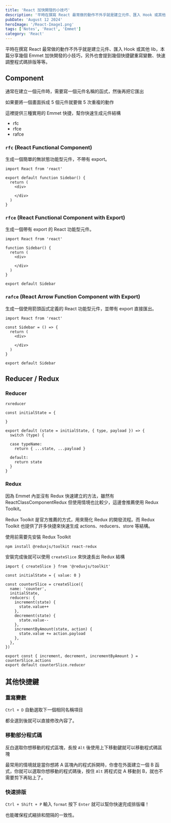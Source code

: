 ```yaml
---
title: 'React 加快開發的小技巧'
description: '平時在撰寫 React 最常做的動作不外乎就是建立元件、匯入 Hook 或其他 lib，本篇分享幾個 Emmet 加快開發的小技巧，另外也會提到幾個快捷鍵重寫變數、快速調整程式碼排版等等。'
pubDate: 'August 12 2024'
heroImage: '/React-Image1.png'
tags: ['Notes', 'React', 'Emmet']
category: 'React'
---
```


平時在撰寫 React 最常做的動作不外乎就是建立元件、匯入 Hook 或其他 lib，本篇分享幾個 Emmet 加快開發的小技巧，另外也會提到幾個快捷鍵重寫變數、快速調整程式碼排版等等。

## Component

通常在建立一個元件時，需要寫一個元件名稱的函式，然後再把它匯出

如果要將一個畫面拆成 5 個元件就要做 5 次重複的動作

這裡提供三種實用的 Emmet 快捷，幫你快速生成元件結構

* rfc
* rfce
* rafce

### `rfc` (React Functional Component)

生成一個簡單的無狀態功能型元件，不帶有 export。

```jsx=
import React from 'react'

export default function Sidebar() {
  return (
    <div>
      
    </div>
  )
}
```

### `rfce` (React Functional Component with Export)

生成一個帶有 export 的 React 功能型元件。

```jsx=
import React from 'react'

function Sidebar() {
  return (
    <div>
      
    </div>
  )
}

export default Sidebar
```

### `rafce` (React Arrow Function Component with Export)

生成一個使用箭頭函式定義的 React 功能型元件，並帶有 export 直接匯出。

```jsx=
import React from 'react'

const Sidebar = () => {
  return (
    <div>
      
    </div>
  )
}

export default Sidebar
```

## Reducer / Redux
### Reducer
`rxreducer`
```jsx=
const initialState = {

}

export default (state = initialState, { type, payload }) => {
  switch (type) {

  case typeName:
    return { ...state, ...payload }

  default:
    return state
  }
}
```
### Redux
因為 Emmet 內並沒有 Redux 快速建立的方法，雖然有 ReactClassComponentRedux 但使用情境也比較少，這邊會推薦使用 Redux Toolkit。

Redux Toolkit 是官方推薦的方式，用來簡化 Redux 的開發流程。而 Redux Toolkit 也提供了許多快捷來快速生成 actions、reducers、store 等結構。

使用前需要先安裝 Redux Toolkit
```bash=
npm install @reduxjs/toolkit react-redux
```

安裝完成後就可以使用 `createSlice` 來快速長出 Redux 結構

```jsx=
import { createSlice } from '@reduxjs/toolkit'

const initialState = { value: 0 }

const counterSlice = createSlice({
  name: 'counter',
  initialState,
  reducers: {
    increment(state) {
      state.value++
    },
    decrement(state) {
      state.value--
    },
    incrementByAmount(state, action) {
      state.value += action.payload
    },
  },
})

export const { increment, decrement, incrementByAmount } = counterSlice.actions
export default counterSlice.reducer
```

## 其他快捷鍵

### 重寫變數

`Ctrl + D` 自動選取下一個相同名稱項目

都全選到後就可以直接修改內容了。

### 移動部分程式碼

反白選取你想移動的程式區塊，長按 `Alt` 後使用上下移動鍵就可以移動程式碼區塊

最常用的情境就是當你想將 A 區塊內的程式拆開時，你會在外面建立一個 B 函式，你就可以選取你想移動的程式碼後，按住 `Alt` 將程式從 A 移動到 B，就也不需要剪下再貼上了。

### 快速排版

`Ctrl + Shift + P` 輸入 `format` 按下 `Enter` 就可以幫你快速完成排版囉！

也能確保程式縮排和間隔的一致性。